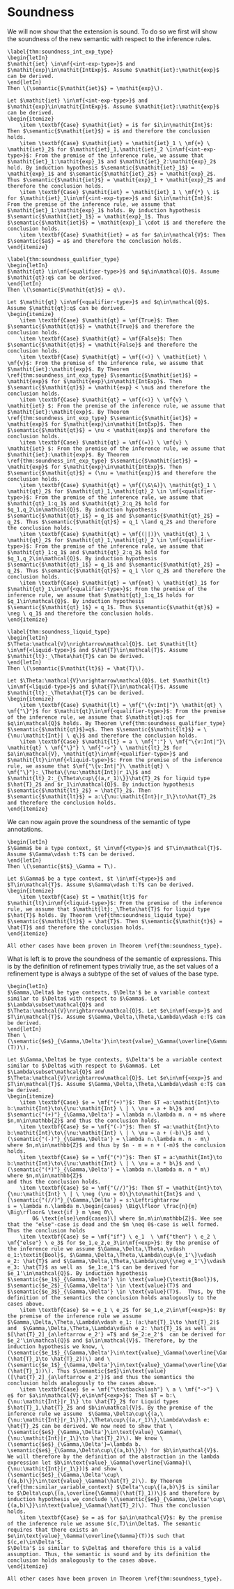 \setcounter{section}{3}

# Soundness


We will now show that the extension is sound. To do so we first will show the soundness of the new semantic with respect to the inference rules. 

```theorem
\label{thm:soundness_int_exp_type}
\begin{letIn}
$\mathit{iet} \in\mf{<int-exp-type>}$ and $\mathit{exp}\in\mathit{IntExp}$. Assume $\mathit{iet}:\mathit{exp}$ can be derived.
\end{letIn}
Then \(\semantic{$\mathit{iet}$} = \mathit{exp}\).
```
```proof
Let $\mathit{iet} \in\mf{<int-exp-type>}$ and $\mathit{exp}\in\mathit{IntExp}$. Assume $\mathit{iet}:\mathit{exp}$ can be derived.
\begin{itemize}
    \item \textbf{Case} $\mathit{iet} = i$ for $i\in\mathit{Int}$: Then $\semantic{$\mathit{iet}$} = i$ and therefore the conclusion holds.
    \item \textbf{Case} $\mathit{iet} = \mathit{iet}_1 \ \mf{+} \ \mathit{iet}_2$ for $\mathit{iet}_1,\mathit{iet}_2 \in\mf{<int-exp-type>}$: From the premise of the inference rule, we assume that $\mathit{iet}_1:\mathit{exp}_1$ and $\mathit{iet}_2:\mathit{exp}_2$ hold. By induction hypothesis $\semantic{$\mathit{iet}_1$} = \mathit{exp}_1$ and $\semantic{$\mathit{iet}_2$} = \mathit{exp}_2$. Thus $\semantic{$\mathit{iet}$} = \mathit{exp}_1 + \mathit{exp}_2$ and therefore the conclusion holds.
    \item \textbf{Case} $\mathit{iet} = \mathit{iet}_1 \ \mf{*} \ i$ for $\mathit{iet}_1\in\mf{<int-exp-type>}$ and $i\in\mathit{Int}$: From the premise of the inference rule, we assume that $\mathit{iet}_1:\mathit{exp}_1$ holds. By induction hypothesis $\semantic{$\mathit{iet}_1$} = \mathit{exp}_1$. Thus $\semantic{$\mathit{iet}$} = \mathit{exp}_1 \cdot i$ and therefore the conclusion holds.
    \item \textbf{Case} $\mathit{iet} = a$ for $a\in\mathcal{V}$: Then $\semantic{$a$} = a$ and therefore the conclusion holds.
\end{itemize}
```

```theorem
\label{thm:soundness_qualifier_type}
\begin{letIn}
$\mathit{qt} \in\mf{<qualifier-type>}$ and $q\in\mathcal{Q}$. Assume $\mathit{qt}:q$ can be derived.
\end{letIn}
Then \(\semantic{$\mathit{qt}$} = q\).
```
```proof
Let $\mathit{qt} \in\mf{<qualifier-type>}$ and $q\in\mathcal{Q}$. Assume $\mathit{qt}:q$ can be derived.
\begin{itemize}
    \item \textbf{Case} $\mathit{qt} = \mf{True}$: Then $\semantic{$\mathit{qt}$} = \mathit{True}$ and therefore the conclusion holds.
    \item \textbf{Case} $\mathit{qt} = \mf{False}$: Then $\semantic{$\mathit{qt}$} = \mathit{False}$ and therefore the conclusion holds.
    \item \textbf{Case} $\mathit{qt} = \mf{(<)} \ \mathit{iet} \ \mf{v}$: From the premise of the inference rule, we assume that $\mathit{iet}:\mathit{exp}$. By Theorem \ref{thm:soundness_int_exp_type} $\semantic{$\mathit{iet}$} = \mathit{exp}$ for $\mathit{exp}\in\mathit{IntExp}$. Then $\semantic{$\mathit{qt}$} = \mathit{exp} < \nu$ and therefore the conclusion holds.
    \item \textbf{Case} $\mathit{qt} = \mf{(<)} \ \mf{v} \ \mathit{iet} $: From the premise of the inference rule, we assume that $\mathit{iet}:\mathit{exp}$. By Theorem \ref{thm:soundness_int_exp_type} $\semantic{$\mathit{iet}$} = \mathit{exp}$ for $\mathit{exp}\in\mathit{IntExp}$. Then $\semantic{$\mathit{qt}$} = \nu < \mathit{exp}$ and therefore the conclusion holds.
    \item \textbf{Case} $\mathit{qt} = \mf{(=)} \ \mf{v} \ \mathit{iet} $: From the premise of the inference rule, we assume that $\mathit{iet}:\mathit{exp}$. By Theorem \ref{thm:soundness_int_exp_type} $\semantic{$\mathit{iet}$} = \mathit{exp}$ for $\mathit{exp}\in\mathit{IntExp}$. Then $\semantic{$\mathit{qt}$} = (\nu = \mathit{exp})$ and therefore the conclusion holds.
    \item \textbf{Case} $\mathit{qt} = \mf{(\&\&)}\ \mathit{qt}_1 \ \mathit{qt}_2$ for $\mathit{qt}_1,\mathit{qt}_2 \in \mf{<qualifier-type>}$: From the premise of the inference rule, we assume that $\mathit{qt}_1:q_1$ and $\mathit{qt}_2:q_2$ hold for $q_1,q_2\in\mathcal{Q}$. By induction hypothesis $\semantic{$\mathit{qt}_1$} = q_1$ and $\semantic{$\mathit{qt}_2$} = q_2$. Thus $\semantic{$\mathit{qt}$} = q_1 \land q_2$ and therefore the conclusion holds.
    \item \textbf{Case} $\mathit{qt} = \mf{(||)}\ \mathit{qt}_1 \ \mathit{qt}_2$ for $\mathit{qt}_1,\mathit{qt}_2 \in \mf{<qualifier-type>}$: From the premise of the inference rule, we assume that $\mathit{qt}_1:q_1$ and $\mathit{qt}_2:q_2$ hold for $q_1,q_2\in\mathcal{Q}$. By induction hypothesis $\semantic{$\mathit{qt}_1$} = q_1$ and $\semantic{$\mathit{qt}_2$} = q_2$. Thus $\semantic{$\mathit{qt}$} = q_1 \lor q_2$ and therefore the conclusion holds.
    \item \textbf{Case} $\mathit{qt} = \mf{not} \ \mathit{qt}_1$ for $\mathit{qt}_1\in\mf{<qualifier-type>}$: From the premise of the inference rule, we assume that $\mathit{qt}_1:q_1$ holds for $q_1\in\mathcal{Q}$. By induction hypothesis $\semantic{$\mathit{qt}_1$} = q_1$. Thus $\semantic{$\mathit{qt}$} = \neg \ q_1$ and therefore the conclusion holds.
\end{itemize}
```

```theorem
\label{thm:soundness_liquid_type}
\begin{letIn}
$\Theta:\mathcal{V}\nrightarrow\mathcal{Q}$. Let $\mathit{lt} \in\mf{<liquid-type>}$ and $\hat{T}\in\mathcal{T}$. Assume $\mathit{lt}:_\Theta\hat{T}$ can be derived.
\end{letIn}
Then \(\semantic{$\mathit{lt}$} = \hat{T}\).
```
```proof
Let $\Theta:\mathcal{V}\nrightarrow\mathcal{Q}$. Let $\mathit{lt} \in\mf{<liquid-type>}$ and $\hat{T}\in\mathcal{T}$. Assume $\mathit{lt}:_\Theta\hat{T}$ can be derived.
\begin{itemize}
    \item \textbf{Case} $\mathit{lt} = \mf{"\{v:Int|"}\ \mathit{qt} \ \mf{"\}"}$ for $\mathit{qt}\in\mf{<qualifier-type>}$: From the premise of the inference rule, we assume that $\mathit{qt}:q$ for $q\in\mathcal{Q}$ holds. By Theorem \ref{thm:soundness_qualifier_type} $\semantic{$\mathit{qt}$}=q$. Then $\semantic{$\mathit{lt}$} = \{\nu:\mathit{Int}| \ q\}$ and therefore the conclusion holds.
    \item \textbf{Case} $\mathit{lt} = a \ \mf{":"} \ \mf{"\{v:Int|"}\ \mathit{qt} \ \mf{"\}"} \ \mf{"->"} \ \mathit{lt}_2$ for $a\in\mathcal{V}, \mathit{qt}\in\mf{<qualifier-type>}$ and $\mathit{lt}\in\mf{<liquid-type>}$: From the premise of the inference rule, we assume that $\mf{"\{v:Int|"}\ \mathit{qt} \ \mf{"\}"}:_\Theta\{\nu:\mathit{Int}|r_1\}$ and $\mathit{lt}_2:_{\Theta\cup\{(a,r_1)\}}\hat{T}_2$ for liquid type $\hat{T}_2$ and $r_1\in\mathcal{Q}$. By induction hypothesis $\semantic{$\mathit{lt}_2$} = \hat{T}_2$. Then $\semantic{$\mathit{lt}$} = a:\{\nu:\mathit{Int}|r_1\}\to\hat{T}_2$ and therefore the conclusion holds.
\end{itemize}
```

We can now again prove the soundness of the semantic of type annotations.

```theorem
\begin{letIn}
$\Gamma$ be a type context, $t \in\mf{<type>}$ and $T\in\mathcal{T}$. Assume $\Gamma\vdash t:T$ can be derived.
\end{letIn}
Then \(\semantic{$t$}_\Gamma = T\).
```
```proof
Let $\Gamma$ be a type context, $t \in\mf{<type>}$ and $T\in\mathcal{T}$. Assume $\Gamma\vdash t:T$ can be derived.
\begin{itemize}
    \item \textbf{Case} $t = \mathit{lt}$ for $\mathit{lt}\in\mf{<liquid-type>}$: From the premise of the inference rule, we assume that $\mathit{lt}:_\Theta\hat{T}$ for liquid type $\hat{T}$ holds. By Theorem \ref{thm:soundness_liquid_type} $\semantic{$\mathit{lt}$} = \hat{T}$. Then $\semantic{$\mathit{t}$} = \hat{T}$ and therefore the conclusion holds.
\end{itemize}

All other cases have been proven in Theorem \ref{thm:soundness_type}.
```

What is left is to prove the soundness of the semantic of expressions. This is by the definition of refinement types trivially true, as the set values of a refinement type is always a subtype of the set of values of the base type.

```theorem
\begin{letIn}
$\Gamma,\Delta$ be type contexts, $\Delta'$ be a variable context similar to $\Delta$ with respect to $\Gamma$. Let $\Lambda\subset\mathcal{Q}$ and $\Theta:\mathcal{V}\nrightarrow\mathcal{Q}$. Let $e\in\mf{<exp>}$ and $T\in\mathcal{T}$. Assume $\Gamma,\Delta,\Theta,\Lambda\vdash e:T$ can be derived. 
\end{letIn}
Then \(\semantic{$e$}_{\Gamma,\Delta'}\in\text{value}_\Gamma(\overline{\Gamma}(T))\).
```
```proof
Let $\Gamma,\Delta$ be type contexts, $\Delta'$ be a variable context similar to $\Delta$ with respect to $\Gamma$. Let $\Lambda\subset\mathcal{Q}$ and $\Theta:\mathcal{V}\nrightarrow\mathcal{Q}$. Let $e\in\mf{<exp>}$ and $T\in\mathcal{T}$. Assume $\Gamma,\Delta,\Theta,\Lambda\vdash e:T$ can be derived.
\begin{itemize}
    \item \textbf{Case} $e = \mf{"(+)"}$: Then $T =a:\mathit{Int}\to b:\mathit{Int}\to\{\nu:\mathit{Int} \ | \ \nu = a + b\}$ and $\semantic{"(+)"}_{\Gamma,\Delta'} = \lambda n.\lambda m. n + m$ where $n,m\in\mathbb{Z}$ and thus the conclusion holds.
    \item \textbf{Case} $e = \mf{"(-)"}$: Then $T =a:\mathit{Int}\to b:\mathit{Int}\to\{\nu:\mathit{Int} \ | \ \nu = a + (-b)\}$ and \(\semantic{"(-)"}_{\Gamma,\Delta'} = \lambda n.\lambda m. n - m\) where $n,m\in\mathbb{Z}$ and thus by $n - m = n + (-m)$ the conclusion holds.
    \item \textbf{Case} $e = \mf{"(*)"}$: Then $T = a:\mathit{Int}\to b:\mathit{Int}\to\{\nu:\mathit{Int} \ | \ \nu = a * b\}$ and \(\semantic{"(*)"}_{\Gamma,\Delta'} = \lambda n.\lambda m. n * m\) where $n,m\in\mathbb{Z}$
and thus the conclusion holds.
    \item \textbf{Case} $e = \mf{"(//)"}$: Then $T = \mathit{Int}\to\{\nu:\mathit{Int} \ | \ \neg (\nu = 0)\}\to\mathit{Int}$ and \[\semantic{"(//)"}_{\Gamma,\Delta'} = s:\Leftrightarrow 
s = \lambda n.\lambda m.\begin{cases} \Big\lfloor \frac{n}{m} \Big\rfloor& \text{if } m \neq 0\\
        0& \text{else}\end{cases}\] where $n,m\in\mathbb{Z}$. Wee see that the "else"-case is dead and the $m \neq 0$-case is well formed. Thus the conclusion holds
    \item \textbf{Case} $e = \mf{"if"} \ e_1  \ \mf{"then"} \ e_2 \ \mf{"else"} \ e_3$ for $e_1,e_2,e_3\in\mf{<exp>}$: By the premise of the inference rule we assume $\Gamma,\Delta,\Theta,\vdash e_1:\textit{Bool}$, $\Gamma,\Delta,\Theta,\Lambda\cup\{e_1'\}\vdash e_2: \hat{T}$ and $\Gamma,\Delta,\Theta,\Lambda\cup\{\neg e_1'\}\vdash e_3: \hat{T}$ as well as  $e_1:e_1'$ can be derived for $e_1'\in\mathcal{Q}$. By induction hypothesis $\semantic{$e_1$}_{\Gamma,\Delta'} \in \text{value}(\textit{Bool})$, $\semantic{$e_2$}_{\Gamma,\Delta'} \in \text{value}(T)$ and $\semantic{$e_3$}_{\Gamma,\Delta'} \in \text{value}(T)$.  Thus, by the definition of the semantics the conclusion holds analogously to the cases above.
    \item \textbf{Case} $e = e_1 \ e_2$ for $e_1,e_2\in\mf{<exp>}$: By the premise of the inference rule we assume $\Gamma,\Delta,\Theta,\Lambda\vdash e_1: (a:\hat{T}_1\to \hat{T}_2)$ and  $\Gamma,\Delta,\Theta,\Lambda\vdash e_2: \hat{T}_1$ as well as $[\hat{T}_2]_{a\leftarrow e_2'} =T$ and $e_2:e_2'$  can be derived for $e_2'\in\mathcal{Q}$ and $a\in\mathcal{V}$. Therefore, by the induction hypothesis we know, \(\semantic{$e_1$}_{\Gamma,\Delta'}\in\text{value}_\Gamma(\overline{\Gamma}(\hat{T}_1\to \hat{T}_2))\) and \(\semantic{$e_1$}_{\Gamma,\Delta'}\in\text{value}_\Gamma(\overline{\Gamma}(\hat{T}_1))\). Thus $\semantic{$e$}\in\text{value}([\hat{T}_2]_{a\leftarrow e_2'})$ and thus the semantics the conclusion holds analogously to the cases above.
    \item \textbf{Case} $e = \mf{"\textbackslash"} \ a \ \mf{"->"} \ e$ for $a\in\mathcal{V},e\in\mf{<exp>}$: Then $T = b:\{\nu:\mathit{Int}|r_1\} \to \hat{T}_2$ for Liquid types $\hat{T}_1,\hat{T}_2$ and $b\in\mathcal{V}$. By the premise of the inference rule we assume  $\Gamma,\Delta\cup\{(a,\{\nu:\mathit{Int}|r_1\})\},\Theta\cup\{(a,r_1)\},\Lambda\vdash e: \hat{T}_2$ can be derived. We now need to show that \(\semantic{$e$}_{\Gamma,\Delta'}\in\text{value}_\Gamma(\{\nu:\mathit{Int}|r_1\}\to \hat{T}_2)\). We know \(\semantic{$e$}_{\Gamma,\Delta'}=\lambda b. \semantic{$e$}_{\Gamma,\Delta\cup\{(a,b)\}}\) for $b\in\mathcal{V}$. We will therefore by the definition of the abstraction in the lambda expression let $b\in\text{value}_\Gamma(\overline{\Gamma}(\{\nu:\mathit{Int}|r_1\}))$ and show \(\semantic{$e$}_{\Gamma,\Delta'\cup\{(a,b)\}}\in\text{value}_\Gamma(\hat{T}_2)\). By Theorem \ref{thm:similar_variable_context} $\Delta'\cup\{(a,b)\}$ is similar to $\Delta\cup\{(a,\overline{\Gamma}(\hat{T}_1))\}$ and therefore by induction hypothesis we conclude \(\semantic{$e$}_{\Gamma,\Delta'\cup\{(a,b)\}}\in\text{value}_\Gamma(\hat{T}_2)\). Thus the conclusion holds.
    \item \textbf{Case} $e = a$ for $a\in\mathcal{V}$: By the premise of the inference rule we assume $(c,T)\in\Delta$. The semantic requires that there exists an $e\in\text{value}_\Gamma(\overline{\Gamma}(T))$ such that $(c,e)\in\Delta'$.
$\Delta'$ is similar to $\Delta$ and therefore this is a valid assumption. Thus, the semantic is sound and by its definition the conclusion holds analogously to the cases above.
\end{itemize}

All other cases have been proven in Theorem \ref{thm:soundness_type}.
```